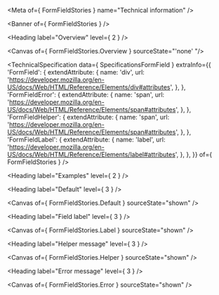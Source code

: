 
<Meta of={ FormFieldStories } name="Technical information" />

<Banner of={ FormFieldStories } />

<Heading label="Overview" level={ 2 } />

<Canvas of={ FormFieldStories.Overview } sourceState="'none' "/>

<TechnicalSpecification
  data={ SpecificationsFormField }
  extraInfo={{
    'FormField': {
      extendAttribute: {
        name: 'div',
        url: 'https://developer.mozilla.org/en-US/docs/Web/HTML/Reference/Elements/div#attributes',
      },
    },
    'FormFieldError': {
      extendAttribute: {
        name: 'span',
        url: 'https://developer.mozilla.org/en-US/docs/Web/HTML/Reference/Elements/span#attributes',
      },
    },
    'FormFieldHelper': {
      extendAttribute: {
        name: 'span',
        url: 'https://developer.mozilla.org/en-US/docs/Web/HTML/Reference/Elements/span#attributes',
      },
    },
    'FormFieldLabel': {
      extendAttribute: {
        name: 'label',
        url: 'https://developer.mozilla.org/en-US/docs/Web/HTML/Reference/Elements/label#attributes',
      },
    },
  }}
  of={ FormFieldStories } />

<Heading label="Examples" level={ 2 } />

<Heading label="Default" level={ 3 } />

<Canvas of={ FormFieldStories.Default } sourceState="shown" />

<Heading label="Field label" level={ 3 } />

<Canvas of={ FormFieldStories.Label } sourceState="shown" />

<Heading label="Helper message" level={ 3 } />

<Canvas of={ FormFieldStories.Helper } sourceState="shown" />

<Heading label="Error message" level={ 3 } />

<Canvas of={ FormFieldStories.Error } sourceState="shown" />
